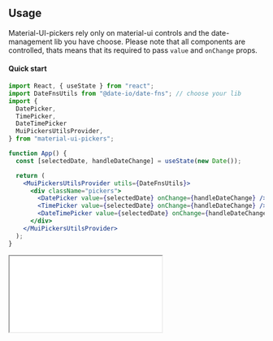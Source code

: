 
<PageMeta title="Usage" description="Simple usage example of material-ui-pickers" />

## Usage

Material-UI-pickers rely only on material-ui controls and the date-management lib you have
choose. Please note that all components are controlled, thats means that its required to pass `value` and `onChange` props.

#### Quick start

```jsx
import React, { useState } from "react";
import DateFnsUtils from "@date-io/date-fns"; // choose your lib
import {
  DatePicker,
  TimePicker,
  DateTimePicker
  MuiPickersUtilsProvider,
} from "material-ui-pickers";

function App() {
  const [selectedDate, handleDateChange] = useState(new Date());

  return (
    <MuiPickersUtilsProvider utils={DateFnsUtils}>
      <div className="pickers">
        <DatePicker value={selectedDate} onChange={handleDateChange} />
        <TimePicker value={selectedDate} onChange={handleDateChange} />
        <DateTimePicker value={selectedDate} onChange={handleDateChange} />
      </div>
    </MuiPickersUtilsProvider>
  );
}

```

<NoSsr>
  <iframe
    title="codesandbox"
    src={`https://codesandbox.io/embed/${'q9l2j10wr4'}?hidenavigation=1&fontsize=14&view=preview`}
    style={{
      width: '100%',
      height: 650,
      border: 0,
      borderRadius: 4,
      overflow: 'hidden',
    }}
    sandbox="allow-modals allow-forms allow-popups allow-scripts allow-same-origin"
  />
</NoSsr>
